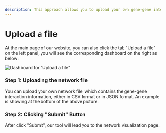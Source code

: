 ```yaml
---
description: This approach allows you to upload your own gene-gene interactions
---
```


# Upload a file

At the main page of our website, you can also click the tab "Upload a file" <img src="/image/sideBarBg.png" alt="" data-size="line"/> on the left panel, you will see the corresponding dashboard on the right as below:

![Dashboard for "Upload a file"](../../../public/image/about-architecture.jpg)

### Step 1: Uploading the network file

You can upload your own network file, which contains the gene-gene interaction information, either in CSV format or in JSON format. An example is showing at the bottom of the above picture.

### Step 2: Clicking "Submit" Button

After click "Submit", our tool will lead you to the network visualization page.